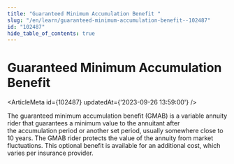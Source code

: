 ```yaml
---
title: "Guaranteed Minimum Accumulation Benefit "
slug: "/en/learn/guaranteed-minimum-accumulation-benefit--102487"
id: "102487"
hide_table_of_contents: true
---
```



# Guaranteed Minimum Accumulation Benefit 

<ArticleMeta id={102487} updatedAt={'2023-09-26 13:59:00'} />
<div className='border-solid border-b border-t-0 my-4 border-[var(--ifm-color-gray-300)]' />

The guaranteed minimum accumulation benefit (GMAB) is a variable annuity rider that guarantees a minimum value to the annuitant after the accumulation period or another set period, usually somewhere close to 10 years. The GMAB rider protects the value of the annuity from market fluctuations. This optional benefit is available for an additional cost, which varies per insurance provider.

